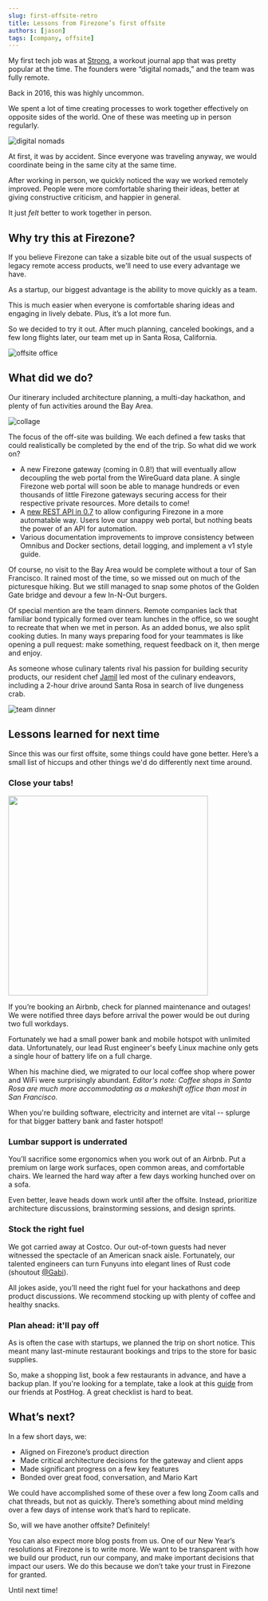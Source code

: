 ```yaml
---
slug: first-offsite-retro
title: Lessons from Firezone’s first offsite
authors: [jason]
tags: [company, offsite]
---
```


My first tech job was at [Strong](https://www.strong.app/), a workout journal app that was pretty popular at the time. The founders were “digital nomads,” and the team was fully remote.

Back in 2016, this was highly uncommon.

We spent a lot of time creating processes to work together effectively on opposite sides of the world. One of these was meeting up in person regularly.

![digital nomads](https://user-images.githubusercontent.com/52545545/211626078-6f64a4f4-ec37-40cd-8bb5-a6b9b122f351.png)

At first, it was by accident. Since everyone was traveling anyway, we would coordinate being in the same city at the same time.

After working in person, we quickly noticed the way we worked remotely improved. People were more comfortable sharing their ideas, better at giving constructive criticism, and happier in general.

It just _felt_ better to work together in person.

## Why try this at Firezone?

If you believe Firezone can take a sizable bite out of the usual suspects of legacy remote access products, we'll need to use every advantage we have.

As a startup, our biggest advantage is the ability to move quickly as a team.

This is much easier when everyone is comfortable sharing ideas and engaging in lively debate. Plus, it’s a lot more fun.

So we decided to try it out. After much planning, canceled bookings, and a few long flights later, our team met up in Santa Rosa, California.

![offsite office](https://user-images.githubusercontent.com/52545545/211517211-ff1d5503-a367-4e6b-a670-067c447ed415.png)

## What did we do?

Our itinerary included architecture planning, a multi-day hackathon, and plenty of fun activities around the Bay Area. 

![collage](https://user-images.githubusercontent.com/52545545/211988059-02f3083a-116b-462e-a5ff-90af4fab63fc.png)

The focus of the off-site was building. We each defined a few tasks that could realistically be completed by the end of the trip. So what did we work on?

* A new Firezone gateway (coming in 0.8!) that will eventually allow decoupling the web portal from the WireGuard data plane. A single Firezone web portal will soon be able to manage hundreds or even thousands of little Firezone gateways securing access for their respective private resources. More details to come!
* A [new REST API in 0.7](https://github.com/firezone/firezone/releases) to allow configuring Firezone in a more automatable way. Users love our snappy web portal, but nothing beats the power of an API for automation.
* Various documentation improvements to improve consistency between Omnibus and Docker sections, detail logging, and implement a v1 style guide.

Of course, no visit to the Bay Area would be complete without a tour of San Francisco. It rained most of the time, so we missed out on much of the picturesque hiking. But we still managed to snap some photos of the Golden Gate bridge and devour a few In-N-Out burgers.

Of special mention are the team dinners. Remote companies lack that familiar bond typically formed over team lunches in the office, so we sought to recreate that when we met in person. As an added bonus, we also split cooking duties. In many ways preparing food for your teammates is like opening a pull request: make something, request feedback on it, then merge and enjoy.

As someone whose culinary talents rival his passion for building security products, our resident chef [Jamil](https://twitter.com/jamilbk) led most of the culinary endeavors, including a 2-hour drive around Santa Rosa in search of live dungeness crab.

![team dinner](https://user-images.githubusercontent.com/167144/214394961-ecbff7d8-2f9c-48a6-a906-c387366169f3.jpeg)


## Lessons learned for next time

Since this was our first offsite, some things could have gone better. Here’s a small list of hiccups and other things we'd do differently next time around.

### Close your tabs!

<img src="https://user-images.githubusercontent.com/52545545/211503302-4b2e2e74-06e8-4929-aa5b-a336af25a450.png" width="400" />

If you’re booking an Airbnb, check for planned maintenance and outages! We were notified three days before arrival the power would be out during two full workdays.

Fortunately we had a small power bank and mobile hotspot with unlimited data. Unfortunately, our lead Rust engineer's beefy Linux machine only gets a single hour of battery life on a full charge.

When his machine died, we migrated to our local coffee shop where power and WiFi were surprisingly abundant. _Editor's note: Coffee shops in Santa Rosa are much more accommodating as a makeshift office than most in San Francisco._

When you're building software, electricity and internet are vital -- splurge for that bigger battery bank and faster hotspot!

### Lumbar support is underrated

You’ll sacrifice some ergonomics when you work out of an Airbnb. Put a premium on large work surfaces, open common areas, and comfortable chairs. We learned the hard way after a few days working hunched over on a sofa.

Even better, leave heads down work until after the offsite. Instead, prioritize architecture discussions, brainstorming sessions, and design sprints. 

### Stock the right fuel

We got carried away at Costco. Our out-of-town guests had never witnessed the spectacle of an American snack aisle. Fortunately, our talented engineers can turn Funyuns into elegant lines of Rust code (shoutout [@Gabi](https://github.com/conectado)). 

All jokes aside, you’ll need the right fuel for your hackathons and deep product discussions. We recommend stocking up with plenty of coffee and healthy snacks.

### Plan ahead: it'll pay off

As is often the case with startups, we planned the trip on short notice. This meant many last-minute restaurant bookings and trips to the store for basic supplies.

So, make a shopping list, book a few restaurants in advance, and have a backup plan. If you're looking for a template, take a look at this [guide](https://posthog.com/handbook/company/offsites#how-to-plan-an-offsite-in-8-weeks---a-checklist) from our friends at PostHog. A great checklist is hard to beat.

## What’s next?

In a few short days, we:
* Aligned on Firezone’s product direction
* Made critical architecture decisions for the gateway and client apps
* Made significant progress on a few key features
* Bonded over great food, conversation, and Mario Kart

We could have accomplished some of these over a few long Zoom calls and chat threads, but not as quickly. There’s something about mind melding over a few days of intense work that’s hard to replicate.

So, will we have another offsite? Definitely!

You can also expect more blog posts from us. One of our New Year’s resolutions at Firezone is to write more. We want to be transparent with how we build our product, run our company, and make important decisions that impact our users. We do this because we don’t take your trust in Firezone for granted.

Until next time!
